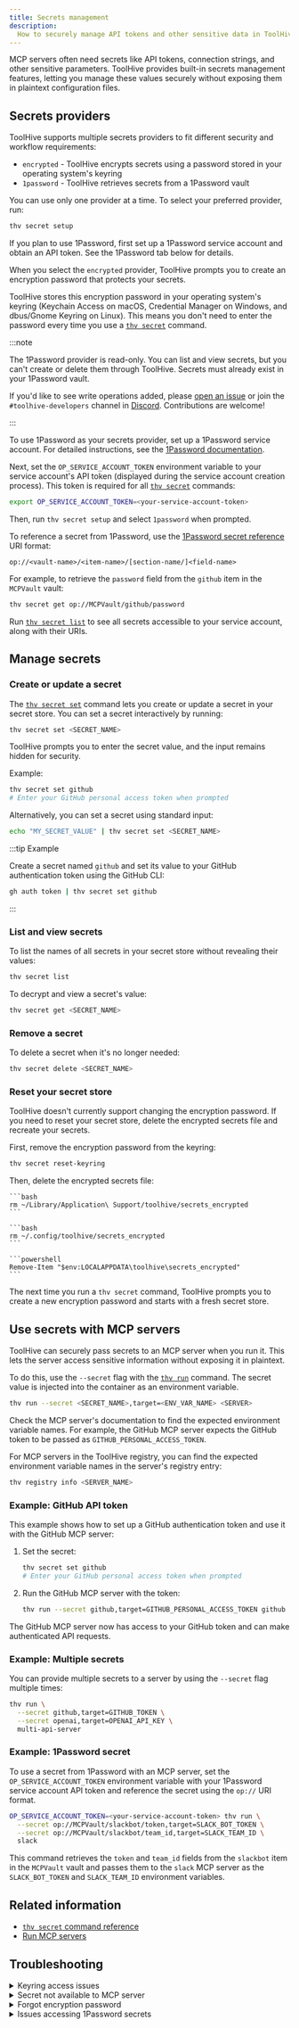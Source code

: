 ```yaml
---
title: Secrets management
description:
  How to securely manage API tokens and other sensitive data in ToolHive.
---
```



MCP servers often need secrets like API tokens, connection strings, and other
sensitive parameters. ToolHive provides built-in secrets management features,
letting you manage these values securely without exposing them in plaintext
configuration files.

## Secrets providers

ToolHive supports multiple secrets providers to fit different security and
workflow requirements:

- `encrypted` - ToolHive encrypts secrets using a password stored in your
  operating system's keyring
- `1password` - ToolHive retrieves secrets from a 1Password vault

You can use only one provider at a time. To select your preferred provider, run:

```bash
thv secret setup
```

If you plan to use 1Password, first set up a 1Password service account and
obtain an API token. See the 1Password tab below for details.

<Tabs groupId='secrets-provider'>
  <TabItem value='encrypted' label='Encrypted' default>

When you select the `encrypted` provider, ToolHive prompts you to create an
encryption password that protects your secrets.

ToolHive stores this encryption password in your operating system's keyring
(Keychain Access on macOS, Credential Manager on Windows, and dbus/Gnome Keyring
on Linux). This means you don't need to enter the password every time you use a
[`thv secret`](../reference/cli/thv_secret.md) command.

  </TabItem>
  <TabItem value='1password' label='1Password'>

:::note

The 1Password provider is read-only. You can list and view secrets, but you
can't create or delete them through ToolHive. Secrets must already exist in your
1Password vault.

If you'd like to see write operations added, please
[open an issue](https://github.com/stacklok/toolhive/issues) or join the
`#toolhive-developers` channel in [Discord](https://discord.gg/stacklok).
Contributions are welcome!

:::

To use 1Password as your secrets provider, set up a 1Password service account.
For detailed instructions, see the
[1Password documentation](https://developer.1password.com/docs/service-accounts/get-started#create-a-service-account).

Next, set the `OP_SERVICE_ACCOUNT_TOKEN` environment variable to your service
account's API token (displayed during the service account creation process).
This token is required for all [`thv secret`](../reference/cli/thv_secret.md)
commands:

```bash
export OP_SERVICE_ACCOUNT_TOKEN=<your-service-account-token>
```

Then, run `thv secret setup` and select `1password` when prompted.

To reference a secret from 1Password, use the
[1Password secret reference](https://developer.1password.com/docs/cli/secret-reference-syntax)
URI format:

```text
op://<vault-name>/<item-name>/[section-name/]<field-name>
```

For example, to retrieve the `password` field from the `github` item in the
`MCPVault` vault:

```bash
thv secret get op://MCPVault/github/password
```

Run [`thv secret list`](../reference/cli/thv_secret_list.md) to see all secrets
accessible to your service account, along with their URIs.

  </TabItem>
</Tabs>

## Manage secrets

### Create or update a secret

The [`thv secret set`](../reference/cli/thv_secret_set.md) command lets you
create or update a secret in your secret store. You can set a secret
interactively by running:

```bash
thv secret set <SECRET_NAME>
```

ToolHive prompts you to enter the secret value, and the input remains hidden for
security.

Example:

```bash
thv secret set github
# Enter your GitHub personal access token when prompted
```

Alternatively, you can set a secret using standard input:

```bash
echo "MY_SECRET_VALUE" | thv secret set <SECRET_NAME>
```

:::tip Example

Create a secret named `github` and set its value to your GitHub authentication
token using the GitHub CLI:

```bash
gh auth token | thv secret set github
```

:::

### List and view secrets

To list the names of all secrets in your secret store without revealing their
values:

```bash
thv secret list
```

To decrypt and view a secret's value:

```bash
thv secret get <SECRET_NAME>
```

### Remove a secret

To delete a secret when it's no longer needed:

```bash
thv secret delete <SECRET_NAME>
```

### Reset your secret store

ToolHive doesn't currently support changing the encryption password. If you need
to reset your secret store, delete the encrypted secrets file and recreate your
secrets.

First, remove the encryption password from the keyring:

```bash
thv secret reset-keyring
```

Then, delete the encrypted secrets file:

<Tabs groupId='os'>
  <TabItem value='macos' label='macOS' default>
   
    ```bash
    rm ~/Library/Application\ Support/toolhive/secrets_encrypted
    ```

  </TabItem>
  <TabItem value='linux' label='Linux'>

    ```bash
    rm ~/.config/toolhive/secrets_encrypted
    ```

  </TabItem>
  <TabItem value='windows' label='Windows'>

    ```powershell
    Remove-Item "$env:LOCALAPPDATA\toolhive\secrets_encrypted"
    ```

  </TabItem>
</Tabs>

The next time you run a `thv secret` command, ToolHive prompts you to create a
new encryption password and starts with a fresh secret store.

## Use secrets with MCP servers

ToolHive can securely pass secrets to an MCP server when you run it. This lets
the server access sensitive information without exposing it in plaintext.

To do this, use the `--secret` flag with the
[`thv run`](../reference/cli/thv_run.md) command. The secret value is injected
into the container as an environment variable.

```bash
thv run --secret <SECRET_NAME>,target=<ENV_VAR_NAME> <SERVER>
```

Check the MCP server's documentation to find the expected environment variable
names. For example, the GitHub MCP server expects the GitHub token to be passed
as `GITHUB_PERSONAL_ACCESS_TOKEN`.

For MCP servers in the ToolHive registry, you can find the expected environment
variable names in the server's registry entry:

```bash
thv registry info <SERVER_NAME>
```

### Example: GitHub API token

This example shows how to set up a GitHub authentication token and use it with
the GitHub MCP server:

1. Set the secret:

   ```bash
   thv secret set github
   # Enter your GitHub personal access token when prompted
   ```

2. Run the GitHub MCP server with the token:

   ```bash
   thv run --secret github,target=GITHUB_PERSONAL_ACCESS_TOKEN github
   ```

The GitHub MCP server now has access to your GitHub token and can make
authenticated API requests.

### Example: Multiple secrets

You can provide multiple secrets to a server by using the `--secret` flag
multiple times:

```bash
thv run \
  --secret github,target=GITHUB_TOKEN \
  --secret openai,target=OPENAI_API_KEY \
  multi-api-server
```

### Example: 1Password secret

To use a secret from 1Password with an MCP server, set the
`OP_SERVICE_ACCOUNT_TOKEN` environment variable with your 1Password service
account API token and reference the secret using the `op://` URI format.

```bash
OP_SERVICE_ACCOUNT_TOKEN=<your-service-account-token> thv run \
  --secret op://MCPVault/slackbot/token,target=SLACK_BOT_TOKEN \
  --secret op://MCPVault/slackbot/team_id,target=SLACK_TEAM_ID \
  slack
```

This command retrieves the `token` and `team_id` fields from the `slackbot` item
in the `MCPVault` vault and passes them to the `slack` MCP server as the
`SLACK_BOT_TOKEN` and `SLACK_TEAM_ID` environment variables.

## Related information

- [`thv secret` command reference](../reference/cli/thv_secret.md)
- [Run MCP servers](../guides-cli/run-mcp-servers.mdx)

## Troubleshooting

<details>
<summary>Keyring access issues</summary>

If you run into errors related to the system keyring:

1. Make sure your system's keyring service is running
2. Check that you have the necessary permissions
3. On some Linux systems, you might need to install additional packages:

   ```bash
   # For Debian/Ubuntu
   sudo apt-get install gnome-keyring

   # For Fedora/RHEL
   sudo dnf install gnome-keyring
   ```

</details>

<details>
<summary>Secret not available to MCP server</summary>

If your MCP server can't access a secret:

1. Verify the secret exists:

   ```bash
   thv secret list
   ```

2. Verify the secret value:

   ```bash
   thv secret get <SECRET_NAME>
   ```

3. Check that you're using the correct secret name and target environment
   variable. Inspect the MCP server's expected environment variables in the
   registry:

   ```bash
   thv registry info <SERVER_NAME>
   ```

4. Inspect the server logs for any errors:

   ```bash
   thv logs <SERVER_NAME>
   ```

</details>

<details>
<summary>Forgot encryption password</summary>

If the keyring entry is lost or corrupted and you forget your encryption
password, you won't be able to access your secrets. In this case, delete the
[encrypted secrets file](#reset-your-secret-store) and recreate your secrets.

</details>

<details>
<summary>Issues accessing 1Password secrets</summary>

If you can't access 1Password secrets:

1. Verify the `OP_SERVICE_ACCOUNT_TOKEN` environment variable is set:

   ```bash
   echo $OP_SERVICE_ACCOUNT_TOKEN
   ```

2. Check that the token is valid and has the necessary permissions to access the
   vault and item:

   ```bash
   thv secret list
   ```

3. Make sure the secret reference URI is correct and matches the vault, item,
   and field names in 1Password:

   ```bash
   thv secret get op://<vault-name>/<item-name>/[section-name/]<field-name>
   ```

</details>
